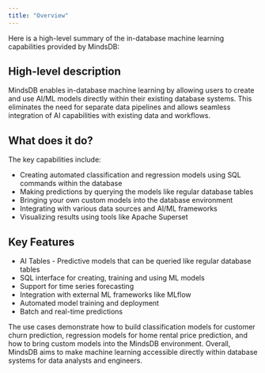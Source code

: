 ```yaml
---
title: "Overview"
---
```


Here is a high-level summary of the in-database machine learning capabilities provided by MindsDB:

## High-level description

MindsDB enables in-database machine learning by allowing users to create and use AI/ML models directly within their existing database systems. This eliminates the need for separate data pipelines and allows seamless integration of AI capabilities with existing data and workflows.

## What does it do?

The key capabilities include:

- Creating automated classification and regression models using SQL commands within the database
- Making predictions by querying the models like regular database tables 
- Bringing your own custom models into the database environment
- Integrating with various data sources and AI/ML frameworks
- Visualizing results using tools like Apache Superset

## Key Features

- AI Tables - Predictive models that can be queried like regular database tables
- SQL interface for creating, training and using ML models
- Support for time series forecasting 
- Integration with external ML frameworks like MLflow
- Automated model training and deployment
- Batch and real-time predictions

The use cases demonstrate how to build classification models for customer churn prediction, regression models for home rental price prediction, and how to bring custom models into the MindsDB environment. Overall, MindsDB aims to make machine learning accessible directly within database systems for data analysts and engineers.